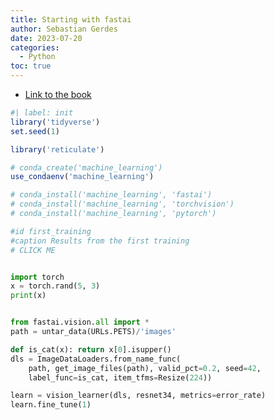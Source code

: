 ```yaml
---
title: Starting with fastai
author: Sebastian Gerdes
date: 2023-07-20
categories:
  - Python
toc: true
---
```


* [Link to the book](https://course.fast.ai/Resources/book.html)

```r
#| label: init
library('tidyverse')
set.seed(1)

library('reticulate')

# conda_create('machine_learning')
use_condaenv('machine_learning')

# conda_install('machine_learning', 'fastai')
# conda_install('machine_learning', 'torchvision')
# conda_install('machine_learning', 'pytorch')

```


```python
#id first_training
#caption Results from the first training
# CLICK ME


import torch
x = torch.rand(5, 3)
print(x)


from fastai.vision.all import *
path = untar_data(URLs.PETS)/'images'

def is_cat(x): return x[0].isupper()
dls = ImageDataLoaders.from_name_func(
    path, get_image_files(path), valid_pct=0.2, seed=42,
    label_func=is_cat, item_tfms=Resize(224))

learn = vision_learner(dls, resnet34, metrics=error_rate)
learn.fine_tune(1)
```


